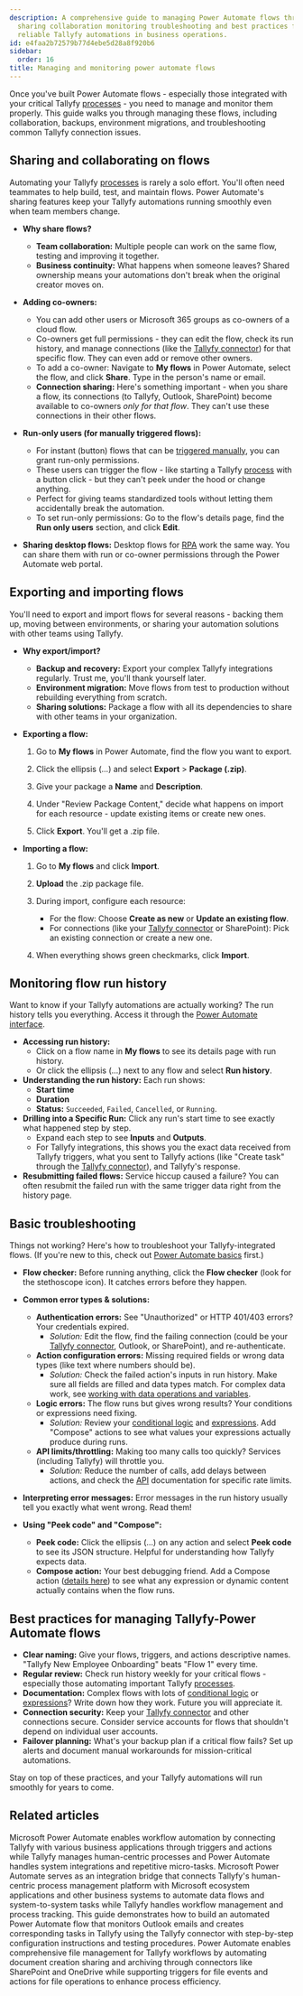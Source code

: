 ```yaml
---
description: A comprehensive guide to managing Power Automate flows through effective
  sharing collaboration monitoring troubleshooting and best practices for maintaining
  reliable Tallyfy automations in business operations.
id: e4faa2b72579b77d4ebe5d28a8f920b6
sidebar:
  order: 16
title: Managing and monitoring power automate flows
---
```


Once you've built Power Automate flows - especially those integrated with your critical Tallyfy [processes](/products/pro/tracking-and-tasks/processes/) - you need to manage and monitor them properly. This guide walks you through managing these flows, including collaboration, backups, environment migrations, and troubleshooting common Tallyfy connection issues.

## Sharing and collaborating on flows

Automating your Tallyfy [processes](/products/pro/tracking-and-tasks/processes/) is rarely a solo effort. You'll often need teammates to help build, test, and maintain flows. Power Automate's sharing features keep your Tallyfy automations running smoothly even when team members change.

*   **Why share flows?**
    *   **Team collaboration:** Multiple people can work on the same flow, testing and improving it together.
    *   **Business continuity:** What happens when someone leaves? Shared ownership means your automations don't break when the original creator moves on.

*   **Adding co-owners:**
    *   You can add other users or Microsoft 365 groups as co-owners of a cloud flow.
    *   Co-owners get full permissions - they can edit the flow, check its run history, and manage connections (like the [Tallyfy connector](/products/pro/integrations/middleware/power-automate/how-can-i-integrate-tallyfy-with-microsoft-power-automate/)) for that specific flow. They can even add or remove other owners.
    *   To add a co-owner: Navigate to **My flows** in Power Automate, select the flow, and click **Share**. Type in the person's name or email.
    *   **Connection sharing:** Here's something important - when you share a flow, its connections (to Tallyfy, Outlook, SharePoint) become available to co-owners *only for that flow*. They can't use these connections in their other flows.

*   **Run-only users (for manually triggered flows):**
    *   For instant (button) flows that can be [triggered manually](/products/pro/integrations/middleware/power-automate/triggering-flows-manually-button-flows/), you can grant run-only permissions.
    *   These users can trigger the flow - like starting a Tallyfy [process](/products/pro/tracking-and-tasks/processes/) with a button click - but they can't peek under the hood or change anything.
    *   Perfect for giving teams standardized tools without letting them accidentally break the automation.
    *   To set run-only permissions: Go to the flow's details page, find the **Run only users** section, and click **Edit**.

*   **Sharing desktop flows:** Desktop flows for [RPA](/products/pro/integrations/middleware/power-automate/introduction-to-rpa-with-power-automate/) work the same way. You can share them with run or co-owner permissions through the Power Automate web portal.

## Exporting and importing flows

You'll need to export and import flows for several reasons - backing them up, moving between environments, or sharing your automation solutions with other teams using Tallyfy.

*   **Why export/import?**
    *   **Backup and recovery:** Export your complex Tallyfy integrations regularly. Trust me, you'll thank yourself later.
    *   **Environment migration:** Move flows from test to production without rebuilding everything from scratch.
    *   **Sharing solutions:** Package a flow with all its dependencies to share with other teams in your organization.

*   **Exporting a flow:**
    1.  Go to **My flows** in Power Automate, find the flow you want to export.
    2.  Click the ellipsis (...) and select **Export** > **Package (.zip)**.

    3.  Give your package a **Name** and **Description**.
    4.  Under "Review Package Content," decide what happens on import for each resource - update existing items or create new ones.
    5.  Click **Export**. You'll get a .zip file.

*   **Importing a flow:**
    1.  Go to **My flows** and click **Import**.
    2.  **Upload** the .zip package file.
    3.  During import, configure each resource:
        *   For the flow: Choose **Create as new** or **Update an existing flow**.
        *   For connections (like your [Tallyfy connector](/products/pro/integrations/middleware/power-automate/how-can-i-integrate-tallyfy-with-microsoft-power-automate/) or SharePoint): Pick an existing connection or create a new one.

    4.  When everything shows green checkmarks, click **Import**.

## Monitoring flow run history

Want to know if your Tallyfy automations are actually working? The run history tells you everything. Access it through the [Power Automate interface](/products/pro/integrations/middleware/power-automate/understanding-power-automate-basics/).

*   **Accessing run history:**
    *   Click on a flow name in **My flows** to see its details page with run history.
    *   Or click the ellipsis (...) next to any flow and select **Run history**.
*   **Understanding the run history:** Each run shows:
    *   **Start time**
    *   **Duration**
    *   **Status:** `Succeeded`, `Failed`, `Cancelled`, or `Running`.
*   **Drilling into a Specific Run:** Click any run's start time to see exactly what happened step by step.
    *   Expand each step to see **Inputs** and **Outputs**.
    *   For Tallyfy integrations, this shows you the exact data received from Tallyfy triggers, what you sent to Tallyfy actions (like "Create task" through the [Tallyfy connector](/products/pro/integrations/middleware/power-automate/how-can-i-integrate-tallyfy-with-microsoft-power-automate/)), and Tallyfy's response.
*   **Resubmitting failed flows:** Service hiccup caused a failure? You can often resubmit the failed run with the same trigger data right from the history page.

## Basic troubleshooting

Things not working? Here's how to troubleshoot your Tallyfy-integrated flows. (If you're new to this, check out [Power Automate basics](/products/pro/integrations/middleware/power-automate/understanding-power-automate-basics/) first.)

*   **Flow checker:** Before running anything, click the **Flow checker** (look for the stethoscope icon). It catches errors before they happen.

*   **Common error types & solutions:**
    *   **Authentication errors:** See "Unauthorized" or HTTP 401/403 errors? Your credentials expired.
        *   *Solution:* Edit the flow, find the failing connection (could be your [Tallyfy connector](/products/pro/integrations/middleware/power-automate/how-can-i-integrate-tallyfy-with-microsoft-power-automate/), Outlook, or SharePoint), and re-authenticate.
    *   **Action configuration errors:** Missing required fields or wrong data types (like text where numbers should be).
        *   *Solution:* Check the failed action's inputs in run history. Make sure all fields are filled and data types match. For complex data work, see [working with data operations and variables](/products/pro/integrations/middleware/power-automate/working-with-data-operations-and-variables/).
    *   **Logic errors:** The flow runs but gives wrong results? Your conditions or expressions need fixing.
        *   *Solution:* Review your [conditional logic](/products/pro/integrations/middleware/power-automate/using-conditional-logic-in-power-automate/) and [expressions](/products/pro/integrations/middleware/power-automate/advanced-conditions-and-expressions/). Add "Compose" actions to see what values your expressions actually produce during runs.
    *   **API limits/throttling:** Making too many calls too quickly? Services (including Tallyfy) will throttle you.
        *   *Solution:* Reduce the number of calls, add delays between actions, and check the [API](/products/pro/integrations/open-api/) documentation for specific rate limits.

*   **Interpreting error messages:** Error messages in the run history usually tell you exactly what went wrong. Read them!

*   **Using "Peek code" and "Compose":**
    *   **Peek code:** Click the ellipsis (...) on any action and select **Peek code** to see its JSON structure. Helpful for understanding how Tallyfy expects data.
    *   **Compose action:** Your best debugging friend. Add a Compose action ([details here](/products/pro/integrations/middleware/power-automate/working-with-data-operations-and-variables/)) to see what any expression or dynamic content actually contains when the flow runs.

## Best practices for managing Tallyfy-Power Automate flows

*   **Clear naming:** Give your flows, triggers, and actions descriptive names. "Tallyfy New Employee Onboarding" beats "Flow 1" every time.
*   **Regular review:** Check run history weekly for your critical flows - especially those automating important Tallyfy [processes](/products/pro/tracking-and-tasks/processes/).
*   **Documentation:** Complex flows with lots of [conditional logic](/products/pro/integrations/middleware/power-automate/using-conditional-logic-in-power-automate/) or [expressions](/products/pro/integrations/middleware/power-automate/advanced-conditions-and-expressions/)? Write down how they work. Future you will appreciate it.
*   **Connection security:** Keep your [Tallyfy connector](/products/pro/integrations/middleware/power-automate/how-can-i-integrate-tallyfy-with-microsoft-power-automate/) and other connections secure. Consider service accounts for flows that shouldn't depend on individual user accounts.
*   **Failover planning:** What's your backup plan if a critical flow fails? Set up alerts and document manual workarounds for mission-critical automations.

Stay on top of these practices, and your Tallyfy automations will run smoothly for years to come.


## Related articles
<CardGrid>
<LinkTitleCard header="<b>Power Automate > Understanding Power Automate basics</b>" href="/products/pro/integrations/middleware/power-automate/understanding-power-automate-basics/" > Microsoft Power Automate enables workflow automation by connecting Tallyfy with various business applications through triggers and actions while Tallyfy manages human-centric processes and Power Automate handles system integrations and repetitive micro-tasks. </LinkTitleCard>
<LinkTitleCard header="<b>Middleware > Power Automate</b>" href="/products/pro/integrations/middleware/power-automate/" > Microsoft Power Automate serves as an integration bridge that connects Tallyfy's human-centric process management platform with Microsoft ecosystem applications and other business systems to automate data flows and system-to-system tasks while Tallyfy handles workflow management and process tracking. </LinkTitleCard>
<LinkTitleCard header="<b>Power Automate > Creating your first flow in Power Automate</b>" href="/products/pro/integrations/middleware/power-automate/creating-your-first-flow-in-power-automate/" > This guide demonstrates how to build an automated Power Automate flow that monitors Outlook emails and creates corresponding tasks in Tallyfy using the Tallyfy connector with step-by-step configuration instructions and testing procedures. </LinkTitleCard>
<LinkTitleCard header="<b>Power Automate > Managing files with Power Automate</b>" href="/products/pro/integrations/middleware/power-automate/managing-files-with-power-automate/" > Power Automate enables comprehensive file management for Tallyfy workflows by automating document creation sharing and archiving through connectors like SharePoint and OneDrive while supporting triggers for file events and actions for file operations to enhance process efficiency. </LinkTitleCard>
</CardGrid>